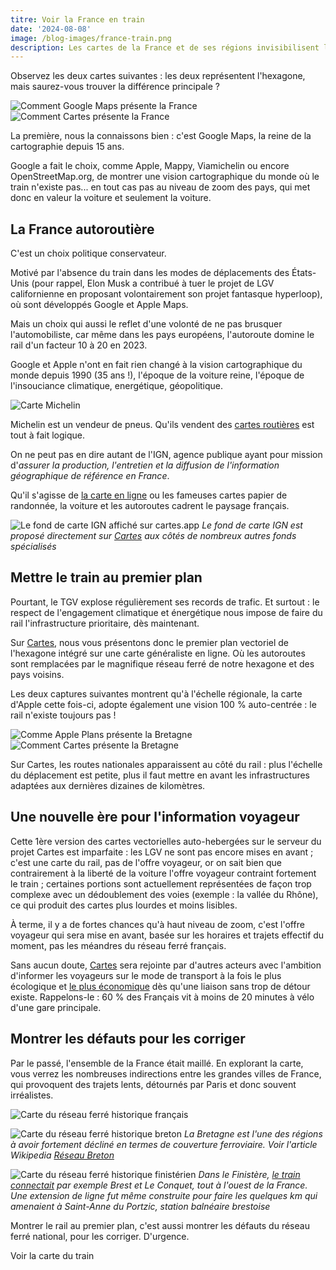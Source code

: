```yaml
---
titre: Voir la France en train
date: '2024-08-08'
image: /blog-images/france-train.png
description: Les cartes de la France et de ses régions invisibilisent le train. C'est pourtant le moyen de transport longue distance le plus important des prochaines décennies.
---
```



Observez les deux cartes suivantes : les deux représentent l'hexagone, mais saurez-vous trouver la différence principale ?

![Comment Google Maps présente la France](/blog-images/france-google.png)
![Comment Cartes présente la France](/blog-images/france-train.png)

La première, nous la connaissons bien : c'est Google Maps, la reine de la cartographie depuis 15 ans.

Google a fait le choix, comme Apple, Mappy, Viamichelin ou encore OpenStreetMap.org, de montrer une vision cartographique du monde où le train n'existe pas... en tout cas pas au niveau de zoom des pays, qui met donc en valeur la voiture et seulement la voiture.

## La France autoroutière

C'est un choix politique conservateur.

Motivé par l'absence du train dans les modes de déplacements des États-Unis (pour rappel, Elon Musk a contribué à tuer le projet de LGV californienne en proposant volontairement son projet fantasque hyperloop), où sont développés Google et Apple Maps.

Mais un choix qui aussi le reflet d'une volonté de ne pas brusquer l'automobiliste, car même dans les pays européens, l'autoroute domine le rail d'un facteur 10 à 20 en 2023.

Google et Apple n'ont en fait rien changé à la vision cartographique du monde depuis 1990 (35 ans !), l'époque de la voiture reine, l'époque de l'insouciance climatique, energétique, géopolitique.

![Carte Michelin](/blog-images/michelin-bretagne-1990.jpg)

Michelin est un vendeur de pneus. Qu'ils vendent des [cartes routières](https://fr.wikipedia.org/wiki/Carte_Michelin) est tout à fait logique.

On ne peut pas en dire autant de l'IGN, agence publique ayant pour mission d'_assurer la production, l'entretien et la diffusion de l'information géographique de référence en France_.

Qu'il s'agisse de [la carte en ligne](https://cartes.app/?style=ign) ou les fameuses cartes papier de randonnée, la voiture et les autoroutes cadrent le paysage français.

![Le fond de carte IGN affiché sur cartes.app](/blog-images/france-ign.png)
_Le fond de carte IGN est proposé directement sur [Cartes](https://cartes.app) aux côtés de nombreux autres fonds spécialisés_

## Mettre le train au premier plan

Pourtant, le TGV explose régulièrement ses records de trafic. Et surtout : le respect de l'engagement climatique et énergétique nous impose de faire du rail l'infrastructure prioritaire, dès maintenant.

Sur [Cartes](https://cartes.app), nous vous présentons donc le premier plan vectoriel de l'hexagone intégré sur une carte généraliste en ligne. Où les autoroutes sont remplacées par le magnifique réseau ferré de notre hexagone et des pays voisins.

Les deux captures suivantes montrent qu'à l'échelle régionale, la carte d'Apple cette fois-ci, adopte également une vision 100 % auto-centrée : le rail n'existe toujours pas !

![Comme Apple Plans présente la Bretagne](/blog-images/bretagne-apple.png)
![Comment Cartes présente la Bretagne](/blog-images/bretagne-train.png)

Sur Cartes, les routes nationales apparaissent au côté du rail : plus l'échelle du déplacement est petite, plus il faut mettre en avant les infrastructures adaptées aux dernières dizaines de kilomètres.

## Une nouvelle ère pour l'information voyageur

Cette 1ère version des cartes vectorielles auto-hebergées sur le serveur du projet Cartes est imparfaite : les LGV ne sont pas encore mises en avant ; c'est une carte du rail, pas de l'offre voyageur, or on sait bien que contrairement à la liberté de la voiture l'offre voyageur contraint fortement le train ; certaines portions sont actuellement représentées de façon trop complexe avec un dédoublement des voies (exemple : la vallée du Rhône), ce qui produit des cartes plus lourdes et moins lisibles.

À terme, il y a de fortes chances qu'à haut niveau de zoom, c'est l'offre voyageur qui sera mise en avant, basée sur les horaires et trajets effectif du moment, pas les méandres du réseau ferré français.

Sans aucun doute, [Cartes](https://cartes.app) sera rejointe par d'autres acteurs avec l'ambition d'informer les voyageurs sur le mode de transport à la fois le plus écologique et [le plus économique](https://futur.eco/cout-voiture) dès qu'une liaison sans trop de détour existe. Rappelons-le : 60 % des Français vit à moins de 20 minutes à vélo d'une gare principale.

## Montrer les défauts pour les corriger

Par le passé, l'ensemble de la France était maillé. En explorant la carte, vous verrez les nombreuses indirections entre les grandes villes de France, qui provoquent des trajets lents, détournés par Paris et donc souvent irréalistes.

![Carte du réseau ferré historique français](https://upload.wikimedia.org/wikipedia/commons/thumb/8/80/Roell-1912_Karte_der_Franz%C3%B6sischen_Eisenbahnen.jpg/818px-Roell-1912_Karte_der_Franz%C3%B6sischen_Eisenbahnen.jpg)

![Carte du réseau ferré historique breton](https://upload.wikimedia.org/wikipedia/commons/4/4b/R%C3%A9seaux_ferr%C3%A9s_en_Bretagne.svg)
_La Bretagne est l'une des régions à avoir fortement décliné en termes de couverture ferroviaire. Voir l'article Wikipedia [Réseau Breton](https://fr.wikipedia.org/wiki/R%C3%A9seau_breton)_

![Carte du réseau ferré historique finistérien](https://upload.wikimedia.org/wikipedia/commons/7/77/Finist%C3%A8re.gif)
_Dans le Finistère, [le train connectait](https://fr.wikipedia.org/wiki/Chemins_de_fer_d%C3%A9partementaux_du_Finist%C3%A8re) par exemple Brest et Le Conquet, tout à l'ouest de la France. Une extension de ligne fut même construite pour faire les quelques km qui amenaient à Saint-Anne du Portzic, station balnéaire brestoise_

Montrer le rail au premier plan, c'est aussi montrer les défauts du réseau ferré national, pour les corriger. D'urgence.

<CTA>Voir la carte du train</CTA>
